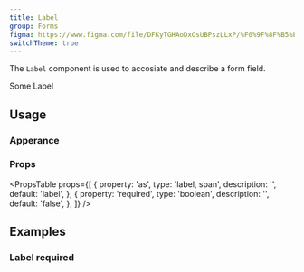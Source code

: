 ```yaml
---
title: Label
group: Forms
figma: https://www.figma.com/file/DFKyTGHAoDxOsUBPszLLxP/%F0%9F%8F%B5%EF%B8%8FMarigold?node-id=92%3A0
switchTheme: true
---
```


The `Label` component is used to accosiate and describe a form field.

<Preview>
  <Label>Some Label</Label>
</Preview>

## Usage

### Apperance

<AppearanceTable component={title} />

### Props

<PropsTable
  props={[
    {
      property: 'as',
      type: 'label, span',
      description: '',
      default: 'label',
    },
    {
      property: 'required',
      type: 'boolean',
      description: '',
      default: 'false',
    },
  ]}
/>

## Examples

### Label required

```tsx preview file=components/Label/label-req.demo.tsx

```
